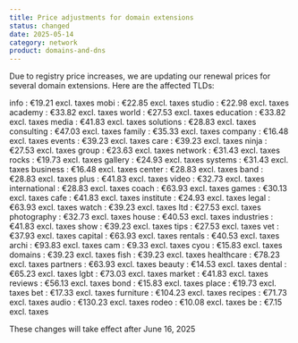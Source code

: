 ```yaml
---
title: Price adjustments for domain extensions
status: changed
date: 2025-05-14
category: network
product: domains-and-dns
---
```


Due to registry price increases, we are updating our renewal prices for several domain extensions.
Here are the affected TLDs:

info : €19.21 excl. taxes
mobi : €22.85 excl. taxes
studio : €22.98 excl. taxes
academy : €33.82 excl. taxes
world : €27.53 excl. taxes
education : €33.82 excl. taxes
media : €41.83 excl. taxes
solutions : €28.83 excl. taxes
consulting : €47.03 excl. taxes
family : €35.33 excl. taxes
company : €16.48 excl. taxes
events : €39.23 excl. taxes
care : €39.23 excl. taxes
ninja : €27.53 excl. taxes
group : €23.63 excl. taxes
network : €31.43 excl. taxes
rocks : €19.73 excl. taxes
gallery : €24.93 excl. taxes
systems : €31.43 excl. taxes
business : €16.48 excl. taxes
center : €28.83 excl. taxes
band : €28.83 excl. taxes
plus : €41.83 excl. taxes
video : €32.73 excl. taxes
international : €28.83 excl. taxes
coach : €63.93 excl. taxes
games : €30.13 excl. taxes
cafe : €41.83 excl. taxes
institute : €24.93 excl. taxes
legal : €63.93 excl. taxes
watch : €39.23 excl. taxes
ltd : €27.53 excl. taxes
photography : €32.73 excl. taxes
house : €40.53 excl. taxes
industries : €41.83 excl. taxes
show : €39.23 excl. taxes
tips : €27.53 excl. taxes
vet : €37.93 excl. taxes
capital : €63.93 excl. taxes
rentals : €40.53 excl. taxes
archi : €93.83 excl. taxes
cam : €9.33 excl. taxes
cyou : €15.83 excl. taxes
domains : €39.23 excl. taxes
fish : €39.23 excl. taxes
healthcare : €78.23 excl. taxes
partners : €63.93 excl. taxes
beauty : €14.53 excl. taxes
dental : €65.23 excl. taxes
lgbt : €73.03 excl. taxes
market : €41.83 excl. taxes
reviews : €56.13 excl. taxes
bond : €15.83 excl. taxes
place : €19.73 excl. taxes
bet : €17.33 excl. taxes
furniture : €104.23 excl. taxes
recipes : €71.73 excl. taxes
audio : €130.23 excl. taxes
rodeo : €10.08 excl. taxes
be : €7.15 excl. taxes

These changes will take effect after June 16, 2025

